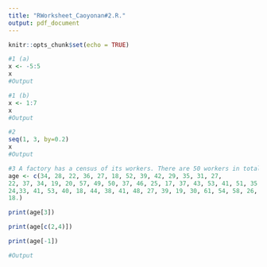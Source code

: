```yaml
---
title: "RWorksheet_Caoyonan#2.R."
output: pdf_document
---
```


```r
knitr::opts_chunk$set(echo = TRUE)
```

```r
#1 (a)
x <- -5:5
x
#Output
```

```r
#1 (b)
x <- 1:7
x
#Output
```

```r
#2
seq(1, 3, by=0.2)
x
#Output
```
```r
#3 A factory has a census of its workers. There are 50 workers in total. The following list shows their ages:
age <- c(34, 28, 22, 36, 27, 18, 52, 39, 42, 29, 35, 31, 27,
22, 37, 34, 19, 20, 57, 49, 50, 37, 46, 25, 17, 37, 43, 53, 41, 51, 35,
24,33, 41, 53, 40, 18, 44, 38, 41, 48, 27, 39, 19, 30, 61, 54, 58, 26,
18.)

print(age[3])

print(age[c(2,4)])

print(age[-1])

#Output
```


